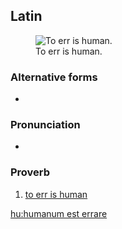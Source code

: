 ==Latin==
[[File:Errare humanum est.jpg|thumb|To err is human.]]

===Alternative forms===
* {{l|la|errāre hūmānum est}}

===Pronunciation===
* {{la-IPA|hūmānum est errāre}}

===Proverb===
{{head|la|proverb|head={{l|la|hūmānus|hūmānum}} {{l|la|sum|est}} {{l|la|errō|errāre}}}}

# [[to err is human]]

[[hu:humanum est errare]]